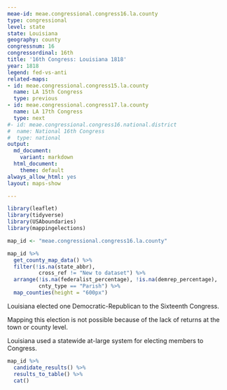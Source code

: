 ```yaml
---
meae-id: meae.congressional.congress16.la.county
type: congressional
level: state
state: Louisiana
geography: county
congressnum: 16
congressordinal: 16th
title: '16th Congress: Louisiana 1818'
year: 1818
legend: fed-vs-anti
related-maps:
- id: meae.congressional.congress15.la.county
  name: LA 15th Congress
  type: previous
- id: meae.congressional.congress17.la.county
  name: LA 17th Congress
  type: next
#- id: meae.congressional.congress16.national.district
#  name: National 16th Congress
#  type: national
output:
  md_document:
    variant: markdown
  html_document:
    theme: default
always_allow_html: yes
layout: maps-show

---
```


```r
library(leaflet)
library(tidyverse)
library(USAboundaries)
library(mappingelections)

map_id <- "meae.congressional.congress16.la.county"
```

<div class="map">

```r
map_id %>%
  get_county_map_data() %>%
  filter(!is.na(state_abbr),
          cross_ref != "New to dataset") %>%
  arrange(!is.na(federalist_percentage), !is.na(demrep_percentage), 
          cnty_type == "Parish") %>% 
  map_counties(height = "600px") 
```

</div>

Louisiana elected one Democratic-Republican to the Sixteenth Congress.

Mapping this election is not possible because of the lack of returns at the town or county level.

Louisiana used a statewide at-large system for electing members to Congress. 

<div class="results-table">

```r
map_id %>%
  candidate_results() %>%
  results_to_table() %>%
  cat()
```

</div>
